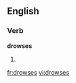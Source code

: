
==English==

===Verb===
'''drowses'''

# {{third-person singular of|[[drowse]]}}

[[fr:drowses]]
[[vi:drowses]]